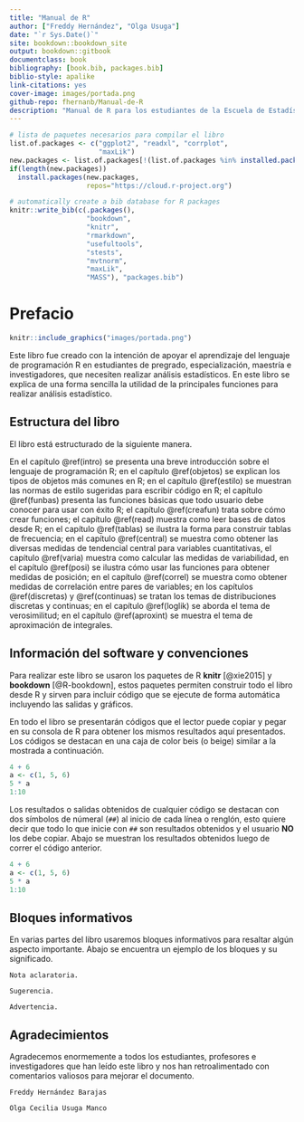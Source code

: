 ```yaml
--- 
title: "Manual de R"
author: ["Freddy Hernández", "Olga Usuga"]
date: "`r Sys.Date()`"
site: bookdown::bookdown_site
output: bookdown::gitbook
documentclass: book
bibliography: [book.bib, packages.bib]
biblio-style: apalike
link-citations: yes
cover-image: images/portada.png
github-repo: fhernanb/Manual-de-R
description: "Manual de R para los estudiantes de la Escuela de Estadística de la Universidad Nacional de Colombia."
---
```


```r
# lista de paquetes necesarios para compilar el libro
list.of.packages <- c("ggplot2", "readxl", "corrplot",
                      "maxLik")
new.packages <- list.of.packages[!(list.of.packages %in% installed.packages()[,"Package"])]
if(length(new.packages)) 
  install.packages(new.packages,
                   repos="https://cloud.r-project.org")
```

```r
# automatically create a bib database for R packages
knitr::write_bib(c(.packages(), 
                   "bookdown", 
                   "knitr", 
                   "rmarkdown",
                   "usefultools",
                   "stests",
                   "mvtnorm",
                   "maxLik",
                   "MASS"), "packages.bib")
```

# Prefacio {-}

```r
knitr::include_graphics("images/portada.png")
```

Este libro fue creado con la intención de apoyar el aprendizaje del lenguaje de programación R en estudiantes de pregrado, especialización, maestría e investigadores, que necesiten realizar análisis estadísticos. En este libro se explica de una forma sencilla la utilidad de la principales funciones para realizar análisis estadístico.

## Estructura del libro {-}

El libro está estructurado de la siguiente manera.

En el capítulo \@ref(intro) se presenta una breve introducción sobre el lenguaje de programación R; en el capítulo \@ref(objetos) se explican los tipos de objetos más comunes en R; en el capítulo \@ref(estilo) se muestran las normas de estilo sugeridas para escribir código en R; el capítulo \@ref(funbas) presenta las funciones básicas que todo usuario debe conocer para usar con éxito R; el capítulo \@ref(creafun) trata sobre cómo crear funciones; el capítulo \@ref(read) muestra como leer bases de datos desde R; en el capítulo \@ref(tablas) se ilustra la forma para construir tablas de frecuencia; en el capítulo \@ref(central) se muestra como obtener las diversas medidas de tendencial central para variables cuantitativas, el capítulo \@ref(varia) muestra como calcular las medidas de variabilidad, en el capítulo \@ref(posi) se ilustra cómo usar las funciones para obtener medidas de posición; en el capítulo \@ref(correl) se muestra como obtener medidas de correlación entre pares de variables; en los capítulos \@ref(discretas) y \@ref(continuas) se tratan los temas de distribuciones discretas y continuas; en el capítulo \@ref(loglik) se aborda el tema de verosimilitud; en el capítulo \@ref(aproxint) se muestra el tema de aproximación de integrales.

## Información del software y convenciones {-}

Para realizar este libro se usaron los paquetes de R **knitr**\index{knitr} [@xie2015] y **bookdown**\index{bookdown} [@R-bookdown], estos paquetes permiten construir todo el libro desde R y sirven para incluir código que se ejecute de forma automática incluyendo las salidas y gráficos.

En todo el libro se presentarán códigos que el lector puede copiar y pegar en su consola de R para obtener los mismos resultados aquí presentados. Los códigos se destacan en una caja de color beis (o beige) similar a la mostrada a continuación.

```r
4 + 6
a <- c(1, 5, 6)
5 * a
1:10
```

Los resultados o salidas obtenidos de cualquier código se destacan con dos símbolos de númeral (`##`) al inicio de cada línea o renglón, esto quiere decir que todo lo que inicie con `##` son resultados obtenidos y el usuario __NO__ los debe copiar. Abajo se muestran los resultados obtenidos luego de correr el código anterior.

```r
4 + 6
a <- c(1, 5, 6)
5 * a
1:10
```

## Bloques informativos {-}
En varias partes del libro usaremos bloques informativos para resaltar algún aspecto importante. Abajo se encuentra un ejemplo de los bloques y su significado.

```block2
Nota aclaratoria.
```

```block2
Sugerencia.
```

```block2
Advertencia.
```

## Agradecimientos {-}

Agradecemos enormemente a todos los estudiantes, profesores e investigadores que han leído este libro y nos han retroalimentado con comentarios valiosos para mejorar el documento.

```block2
Freddy Hernández Barajas

Olga Cecilia Usuga Manco
```

